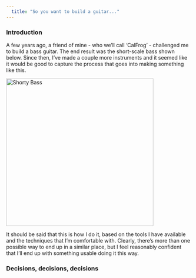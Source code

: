 ```yaml
---
  title: "So you want to build a guitar..."
---
```

  
### Introduction

A few years ago, a friend of mine - who we'll call 'CalFrog' - challenged me to build a bass guitar.  The end result was the short-scale bass shown below.  Since then, I've made a couple more instruments and it seemed like it would be good to capture the process that goes into making something like this.

<img src="guitars/shorty_bass.png" alt="Shorty Bass" width="400"/>

It should be said that this is how I do it, based on the tools I have available and the techniques that I'm comfortable with.  Clearly, there's more than one possible way to end up in a similar place, but I feel reasonably confident that I'll end up with something usable doing it this way.

### Decisions, decisions, decisions

